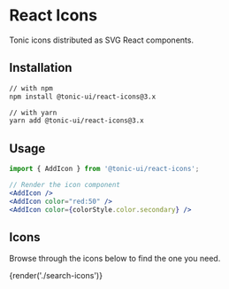 # React Icons

Tonic icons distributed as SVG React components.

## Installation

```bash
// with npm
npm install @tonic-ui/react-icons@3.x

// with yarn
yarn add @tonic-ui/react-icons@3.x
```

## Usage

```jsx
import { AddIcon } from '@tonic-ui/react-icons';

// Render the icon component
<AddIcon />
<AddIcon color="red:50" />
<AddIcon color={colorStyle.color.secondary} />
```

## Icons

Browse through the icons below to find the one you need.

{render('./search-icons')}
